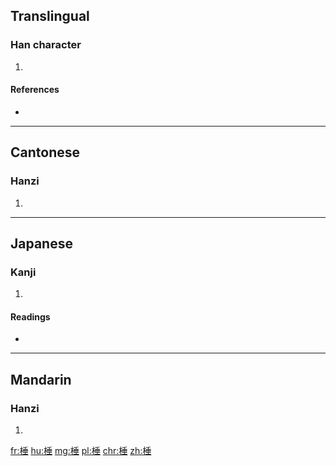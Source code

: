 ==Translingual==

===Han character===
{{Han char|rn=75|rad=木|as=08|sn=12|four=42914|canj=DHJM}}

# {{defn|Han|sort=木08}}

====References====
* {{Han ref|kx=0534.150|dkj=14978|dj=0922.110|hdz=21232.130|uh=68F0|ud=26864|bh=DDDE|bd=56798}}

----

==Cantonese==

===Hanzi===
{{yue-hanzi|jyut=|y=cheui4}}

# {{defn|lang=yue|sort=木08}}

----

==Japanese==

===Kanji===
{{ja-kanji|grade=|rs=木08}}

# {{defn|lang=ja|sort=木08}}

====Readings====
* {{ja-readings|on=[[そい]] (soi), [[た]] (ta)|kun=[[しえ]] (shie)}}

----

==Mandarin==

===Hanzi===
{{cmn-hanzi|pin=[[chuí]] ([[chui2]]), [[duǒ]] ([[duo3]])|wg=ch'ui<sup>2</sup>, to<sup>3</sup>}}

# {{defn|lang=cmn|sort=木08}}

[[fr:棰]]
[[hu:棰]]
[[mg:棰]]
[[pl:棰]]
[[chr:棰]]
[[zh:棰]]